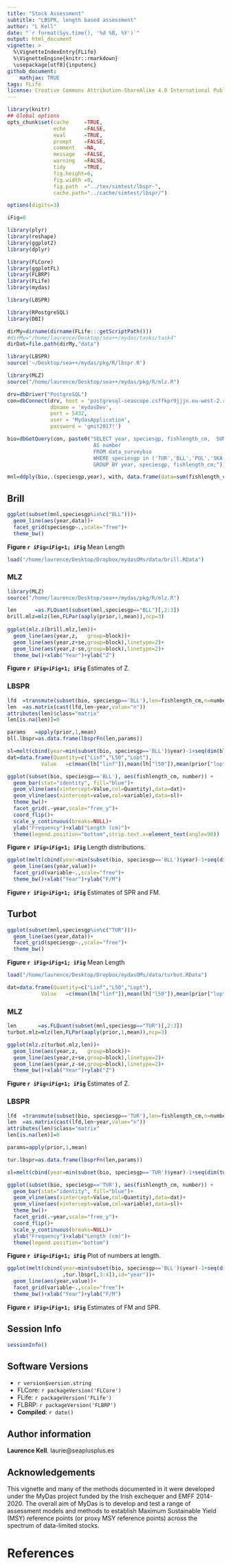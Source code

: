 ```yaml
---
title: "Stock Assessment"
subtitle: "LBSPR, length based assessment"
author: "L Kell"
date: "`r format(Sys.time(), '%d %B, %Y')`"
output: html_document
vignette: >
  %\VignetteIndexEntry{FLife}
  %\VignetteEngine{knitr::rmarkdown}
  \usepackage[utf8]{inputenc}
github_document:
    mathjax: TRUE
tags: FLife
license: Creative Commons Attribution-ShareAlike 4.0 International Public License
---
```


```r
library(knitr)
## Global options
opts_chunk$set(cache     =TRUE,
               echo      =FALSE,
               eval      =TRUE,
               prompt    =FALSE,
               comment   =NA,
               message   =FALSE,
               warning   =FALSE,
               tidy      =TRUE,
               fig.height=6,
               fig.width =8,
               fig.path  ="../tex/simtest/lbspr-",
               cache.path="../cache/simtest/lbspr/")

options(digits=3)

iFig=0
```
```r
library(plyr)
library(reshape)
library(ggplot2)
library(dplyr)

library(FLCore)
library(ggplotFL)
library(FLBRP)
library(FLife)
library(mydas)

library(LBSPR)

library(RPostgreSQL)
library(DBI)
```
```r
dirMy=dirname(dirname(FLife:::getScriptPath()))
#dirMy="/home/laurence/Desktop/sea++/mydas/tasks/task4"
dirDat=file.path(dirMy,"data")
```
```r
library(LBSPR)
source('~/Desktop/sea++/mydas/pkg/R/lbspr.R') 
```

```r
library(MLZ)
source("/home/laurence/Desktop/sea++/mydas/pkg/R/mlz.R")  
```

```r
drv=dbDriver("PostgreSQL")
con=dbConnect(drv, host = 'postgresql-seascope.csffkpr9jjjn.eu-west-2.rds.amazonaws.com',
              dbname = 'mydasDev',
              port = 5432,
              user = 'MydasApplication',
              password = 'gmit2017!')
```

```r
bio=dbGetQuery(con, paste0("SELECT year, speciesgp, fishlength_cm,  SUM(number*(60/hauldur_min)) 
                            AS number
                            FROM data_surveybio
                            WHERE speciesgp in ('TUR','BLL','POL','SKA','SPR')
                            GROUP BY year, speciesgp, fishlength_cm;"))

mnl=ddply(bio,.(speciesgp,year), with, data.frame(data=sum(fishlength_cm*number)/sum(number)))
```

## Brill

```r
ggplot(subset(mnl,speciesgp%in%c("BLL")))+
  geom_line(aes(year,data))+
  facet_grid(speciesgp~.,scale="free")+
  theme_bw()
```

**Figure `r iFig=iFig+1; iFig`** Mean Length 


```r
load("/home/laurence/Desktop/Dropbox/mydasOMs/data/brill.RData")
```

### MLZ  
```r
library(MLZ)
source("/home/laurence/Desktop/sea++/mydas/pkg/R/mlz.R")

len      =as.FLQuant(subset(mnl,speciesgp=="BLL")[,2:3])
brill.mlz=mlz(len,FLPar(aaply(prior,1,mean)),ncp=3)
 
ggplot(mlz.z(brill.mlz,len))+
  geom_line(aes(year,z,   group=block))+
  geom_line(aes(year,z+se,group=block),linetype=2)+
  geom_line(aes(year,z-se,group=block),linetype=2)+
  theme_bw()+xlab("Year")+ylab("Z")
```
**Figure `r iFig=iFig+1; iFig`** Estimates of Z. 

### LBSPR
```r
lfd  =transmute(subset(bio, speciesgp=='BLL'),len=fishlength_cm,n=number,year=year)
len  =as.matrix(cast(lfd,len~year,value="n"))
attributes(len)$class="matrix"
len[is.na(len)]=0

params   =apply(prior,1,mean)
bll.lbspr=as.data.frame(lbsprFn(len,params))  
```

```r
sl=melt(cbind(year=min(subset(bio, speciesgp=='BLL')$year)-1+seq(dim(bll.lbspr)[1]),bll.lbspr[,1:2]),id="year")
dat=data.frame(Quantity=c("Linf","L50","Lopt"),
           Value   =c(mean(lh["linf"]),mean(lh["l50"]),mean(prior["lopt"])))

ggplot(subset(bio, speciesgp=='BLL'), aes(fishlength_cm, number)) +
  geom_bar(stat="identity", fill="blue")+
  geom_vline(aes(xintercept=Value,col=Quantity),data=dat)+
  geom_vline(aes(xintercept=value,col=variable),data=sl)+
  theme_bw()+
  facet_grid(.~year,scale="free_y")+ 
  coord_flip()+
  scale_y_continuous(breaks=NULL)+
  ylab("Frequency")+xlab("Length (cm)")+
  theme(legend.position="bottom",strip.text.x=element_text(angle=90))
```

**Figure `r iFig=iFig+1; iFig`** Length distributions. 

```r
ggplot(melt(cbind(year=min(subset(bio, speciesgp=='BLL')$year)-1+seq(dim(bll.lbspr)[1]),bll.lbspr[,3:4]),id="year"))+
  geom_line(aes(year,value))+
  facet_grid(variable~.,scale="free")+
  theme_bw()+xlab("Year")+ylab("F/M")
```
**Figure `r iFig=iFig+1; iFig`** Estimates of SPR and FM. 


## Turbot

```r
ggplot(subset(mnl,speciesgp%in%c("TUR")))+
  geom_line(aes(year,data))+
  facet_grid(speciesgp~.,scale="free")+
  theme_bw()
```

**Figure `r iFig=iFig+1; iFig`** Mean Length 

```r
load("/home/laurence/Desktop/Dropbox/mydasOMs/data/turbot.RData")

dat=data.frame(Quantity=c("Linf","L50","Lopt"),
           Value   =c(mean(lh["linf"]),mean(lh["l50"]),mean(prior["lopt"])))
```

### MLZ
```r
len       =as.FLQuant(subset(mnl,speciesgp=="TUR")[,2:3])  
turbot.mlz=mlz(len,FLPar(aaply(prior,1,mean)),ncp=3)

ggplot(mlz.z(turbot.mlz,len))+
  geom_line(aes(year,z,   group=block))+
  geom_line(aes(year,z+se,group=block),linetype=2)+
  geom_line(aes(year,z-se,group=block),linetype=2)+
  theme_bw()+xlab("Year")+ylab("Z")
```
**Figure `r iFig=iFig+1; iFig`** Estimates of Z. 

### LBSPR
```r
lfd  =transmute(subset(bio, speciesgp=='TUR'),len=fishlength_cm,n=number,year=year)
len  =as.matrix(cast(lfd,len~year,value="n"))
attributes(len)$class="matrix"
len[is.na(len)]=0

params=apply(prior,1,mean)

tur.lbspr=as.data.frame(lbsprFn(len,params))
```

```r
sl=melt(cbind(year=min(subset(bio, speciesgp=='TUR')$year)-1+seq(dim(tur.lbspr)[1]),tur.lbspr[,1:2]),id="year")

ggplot(subset(bio, speciesgp=='TUR'), aes(fishlength_cm, number)) +
  geom_bar(stat="identity", fill="blue")+
  geom_vline(aes(xintercept=Value,col=Quantity),data=dat)+
  geom_vline(aes(xintercept=value,col=variable),data=sl)+
  theme_bw()+
  facet_grid(.~year,scale="free_y")+
  coord_flip()+
  scale_y_continuous(breaks=NULL)+
  ylab("Frequency")+xlab("Length (cm)")+
  theme(legend.position="bottom")
```

**Figure `r iFig=iFig+1; iFig`** Plot of numbers at length.

```r
ggplot(melt(cbind(year=min(subset(bio, speciesgp=='BLL')$year)-1+seq(dim(tur.lbspr)[1])
                  ,tur.lbspr[,3:4]),id="year"))+
  geom_line(aes(year,value))+
  facet_grid(variable~.,scale="free")+
  theme_bw()+xlab("Year")+ylab("F/M")
```
**Figure `r iFig=iFig+1; iFig`** Estimates of FM and SPR. 



\newpage
## Session Info

```r
sessionInfo()
```

## Software Versions

* `r version$version.string`
* FLCore: `r packageVersion('FLCore')`
* FLife:  `r packageVersion('FLife')`
* FLBRP:  `r packageVersion('FLBRP')`
* **Compiled**: `r date()`

## Author information

**Laurence Kell**. laurie@seaplusplus.es

## Acknowledgements

This vignette and many of the methods documented in it were developed under the MyDas project funded by the Irish exchequer and EMFF 2014-2020. The overall aim of MyDas is to develop and test a range of assessment models and methods to establish Maximum Sustainable Yield (MSY) reference points (or proxy MSY reference points) across the spectrum of data-limited stocks.

# References {#References}

